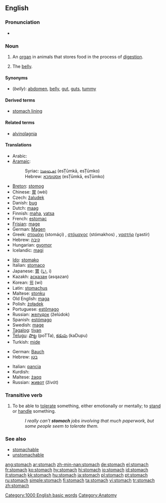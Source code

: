 ==English==

===Pronunciation===
*{{audio|en-us-stomach.ogg|Audio (US)}}

===Noun===
{{en-noun}}

# An [[organ]] in animals that stores food in the process of [[digestion]].
# {{informal}} The [[belly]].

====Synonyms====
*(''belly''): [[abdomen]], [[belly]], [[gut]], [[guts]], [[tummy]]

====Derived terms====
*[[stomach lining]]

====Related terms====
*[[alvinolagnia]]

====Translations====
{{trans-top|organ that stores food}}
*Arabic: {{ARchar|[[معدة]]}} {{unicode|(máʕida)}}
*[[Aramaic]]:
*:Syriac: [[ܐܣܛܘܡܟܐ]] (esṬūmkā, esṬūmko) {{m}}
*:Hebrew: [[אסטומכא]] (esṬūmkā, esṬūmko) {{m}}
*[[Breton]]: [[stomog]] {{m}}
*Chinese: [[胃]] (wèi)
*Czech: [[žaludek]] {{m}}
*Danish: [[bug#Danish|bug]] {{c}}
*Dutch: [[maag]] {{f}}
*Finnish: [[maha]], [[vatsa]]
*French: [[estomac]] {{m}}
*[[Frisian]]: [[mage]]
*German: [[Magen]] {{m}}
*Greek: [[στομάχι]] (stomáçi) {{n}}, [[στόμαχος]] (stómakhos) {{m}}, [[γαστήρ]] (ɣastír) {{m}}
*Hebrew: [[קיבה]] {{f}}
*Hungarian: [[gyomor]]
*Icelandic: [[magi]] {{m}}
{{trans-mid}}
*[[Ido]]: [[stomako]]
*Italian: [[stomaco]] {{m}}
*Japanese: [[胃]] ([[い]], i)
*Kazakh: [[асқазан]] (asqazan)
*Korean: [[위]] (wi)
*Latin: [[stomachus]] {{m}}
*Maltese: [[stonku]] {{m}}
*Old English: [[maga#Old English|maga]] {{m}}
*Polish: [[żołądek]] {{m}}
*Portuguese: [[estômago]] {{m}}
*Russian: [[желудок]] (želúdok) {{m}}
*Spanish: [[estómago]] {{m}}
*Swedish: [[mage]] {{c}}
*[[Tagalog]]: [[tiyan]]
*[[Telugu]]: [[పొట్ట]] (poTTa), [[కడుపు]] (kaDupu)
*Turkish: [[mide]]
{{trans-bottom}}

{{trans-top|belly}}
*German: [[Bauch]] {{m}}
*Hebrew: [[בטן]] {{f}}
{{trans-mid}}
*Italian: [[pancia]] {{f}}
*Kurdish: {{KUchar|[[زگ]]}}
*Maltese: [[żaqq]] {{f}}
*Russian: [[живот]] (živót) {{m}}
{{trans-bottom}}

===Transitive verb===
{{rfc-trverb|Transitive verb}}
{{en-verb}}

# To be able to [[tolerate]] something, either emotionally or mentally; to [[stand]] or [[handle]] something.
#:''I really can’t '''stomach''' jobs involving that much paperwork, but some people seem to tolerate them.''

===See also===
*[[stomachable]]
*[[unstomachable]]

[[Category:1000 English basic words]]
[[Category:Anatomy]]

[[ang:stomach]]
[[ar:stomach]]
[[zh-min-nan:stomach]]
[[de:stomach]]
[[el:stomach]]
[[fr:stomach]]
[[ko:stomach]]
[[hy:stomach]]
[[hi:stomach]]
[[io:stomach]]
[[id:stomach]]
[[it:stomach]]
[[kk:stomach]]
[[hu:stomach]]
[[ja:stomach]]
[[pl:stomach]]
[[pt:stomach]]
[[ru:stomach]]
[[simple:stomach]]
[[fi:stomach]]
[[ta:stomach]]
[[vi:stomach]]
[[tr:stomach]]
[[zh:stomach]]